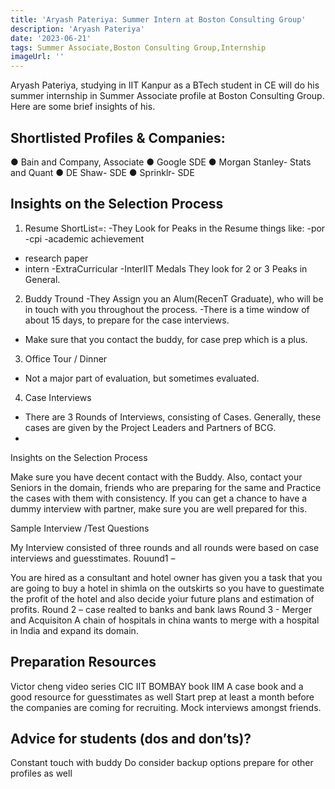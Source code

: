 ---
title: 'Aryash Pateriya: Summer Intern at Boston Consulting Group'
description: 'Aryash Pateriya'
date: '2023-06-21'
tags: Summer Associate,Boston Consulting Group,Internship
imageUrl: ''
---

Aryash Pateriya, studying in IIT Kanpur as a BTech student in CE   will do
his summer internship in Summer Associate profile at Boston Consulting Group. Here are some brief
insights of his.

## Shortlisted Profiles & Companies:
● Bain and Company,
Associate
● Google SDE
● Morgan Stanley- Stats and
Quant
● DE Shaw- SDE
● Sprinklr- SDE

## Insights on the Selection Process
1. Resume ShortList=:
-They Look for Peaks in the Resume things like:
-por
-cpi
-academic achievement
- research paper
- intern
-ExtraCurricular
-InterIIT Medals
They look for 2 or 3 Peaks in General.
2. Buddy Tround
-They Assign you an Alum(RecenT Graduate), who will be in
touch with you throughout the process.
-There is a time window of about 15 days, to prepare for the
case interviews.
- Make sure that you contact the buddy, for case prep which is a
plus.
3. Office Tour / Dinner
- Not a major part of evaluation, but sometimes evaluated.
4. Case Interviews
- There are 3 Rounds of Interviews, consisting of Cases.
Generally, these cases are given by the Project Leaders and
Partners of BCG.
-

Insights on the
Selection Process

Make sure you have decent contact with the Buddy. Also, contact
your Seniors in the domain, friends who are preparing for the
same and Practice the cases with them with consistency. If you
can get a chance to have a dummy interview with partner, make
sure you are well prepared for this.

Sample Interview
/Test Questions

My Interview consisted of three rounds and all rounds were based
on case interviews and guesstimates.
Rouund1 –

You are hired as a consultant and hotel owner has given you a
task that you are going to buy a hotel in shimla on the outskirts so
you have to guestimate the profit of the hotel and also decide
yoiur future plans and estimation of profits.
Round 2 – case realted to banks and bank laws
Round 3 - Merger and Acquisiton
A chain of hospitals in china wants to merge with a hospital in
India and expand its domain.

##  Preparation Resources
Victor cheng video series
CIC IIT BOMBAY book
IIM A case book and a good resource for guesstimates as well
Start prep at least a month before the companies are coming for recruiting.
Mock interviews amongst friends.

## Advice for students (dos and don’ts)? 
Constant touch with buddy
Do consider backup options prepare for other profiles as well

